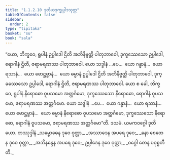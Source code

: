```yaml
---
title: "1.1.2.10 ဒုတိယဒုက္ခုပ္ပါဒသုတ္တ"
tableOfContents: false
sidebar:
  order: 2
type: "tipitaka"
basket: "su"
book: "sala"
---
```



<DynamicBreadcrumb />

<Division number="22" book="sala">

<Paragraph number="57" book="sala">
“ယော, ဘိက္ခဝေ, ရူပါနံ ဥပ္ပါဒေါ ဌိတိ အဘိနိဗ္ဗတ္တိ ပါတုဘာဝေါ, ဒုက္ခဿေသော ဥပ္ပါဒေါ, ရောဂါနံ ဌိတိ, ဇရာမရဏဿ ပါတုဘာဝေါ. ယော သဒ္ဒါနံ …ပေ…  ယော ဂန္ဓာနံ…  ယော ရသာနံ…  ယော ဖောဋ္ဌဗ္ဗာနံ…  ယော ဓမ္မာနံ ဥပ္ပါဒေါ ဌိတိ အဘိနိဗ္ဗတ္တိ ပါတုဘာဝေါ, ဒုက္ခဿေသော ဥပ္ပါဒေါ, ရောဂါနံ ဌိတိ, ဇရာမရဏဿ ပါတုဘာဝေါ.
</Paragraph>

<Paragraph number="58" book="sala">
ယော စ ခေါ, ဘိက္ခဝေ, ရူပါနံ နိရောဓော ဝူပသမော အတ္ထင်္ဂမော, ဒုက္ခဿေသော နိရောဓော, ရောဂါနံ ဝူပသမော, ဇရာမရဏဿ အတ္ထင်္ဂမော. ယော သဒ္ဒါနံ …ပေ…  ယော ဂန္ဓာနံ…  ယော ရသာနံ…  ယော ဖောဋ္ဌဗ္ဗာနံ…  ယော ဓမ္မာနံ နိရောဓော ဝူပသမော အတ္ထင်္ဂမော, ဒုက္ခဿေသော နိရောဓော, ရောဂါနံ ဝူပသမော, ဇရာမရဏဿ အတ္ထင်္ဂမော”တိ.

</Paragraph>
</Division>

<Paragraph number="59" type="center" book="sala">
ဒသမံ.



</Paragraph>

<Paragraph number="60" type="center" book="sala">
ယမကဝဂ္ဂေါ ဒုတိယော.



</Paragraph>

<Paragraph number="61" type="center" book="sala">
တဿုဒ္ဒါနံ


</Paragraph>

<Paragraph number="62" type="verses" book="sala">
_သမ္ဗောဓေန ဒုဝေ ဝုတ္တာ,_  
_အဿာဒေန အပရေ ဒုဝေ;_  
_နော စေတေန ဒုဝေ ဝုတ္တာ,_  
_အဘိနန္ဒေန အပရေ ဒုဝေ;_  
ဥပ္ပါဒေန ဒုဝေ ဝုတ္တာ,_  
_ဝဂ္ဂေါ တေန ပဝုစ္စတီတိ._
</Paragraph>